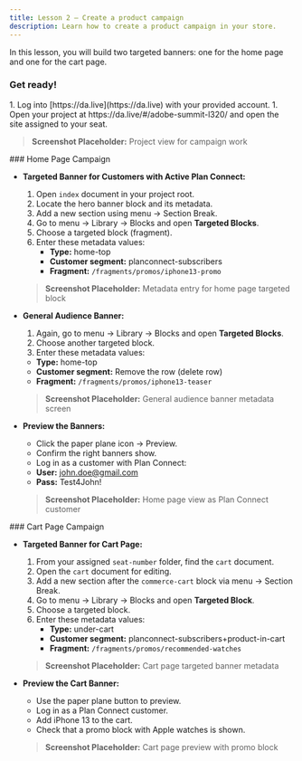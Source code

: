 ```yaml
---
title: Lesson 2 — Create a product campaign
description: Learn how to create a product campaign in your store.
---
```



In this lesson, you will build two targeted banners: one for the home page and one for the cart page.

### Get ready!

<Steps>
1. Log into [https://da.live](https://da.live) with your provided account.
1. Open your project at https://da.live/#/adobe-summit-l320/ and open the site assigned to your seat.
</Steps>

> **Screenshot Placeholder:** Project view for campaign work

<Tasks>

<Task>
### Home Page Campaign

- **Targeted Banner for Customers with Active Plan Connect:**

    1. Open `index` document in your project root.
    2. Locate the hero banner block and its metadata.
    3. Add a new section using menu → Section Break.
    4. Go to menu → Library → Blocks and open **Targeted Blocks**.
    5. Choose a targeted block (fragment).
    6. Enter these metadata values:
        - **Type:** home-top
        - **Customer segment:** planconnect-subscribers
        - **Fragment:** `/fragments/promos/iphone13-promo`

    > **Screenshot Placeholder:** Metadata entry for home page targeted block

- **General Audience Banner:**
    1. Again, go to menu → Library → Blocks and open **Targeted Blocks**.
    2. Choose another targeted block.
    3. Enter these metadata values:
    - **Type:** home-top
    - **Customer segment:** Remove the row (delete row)
    - **Fragment:** `/fragments/promos/iphone13-teaser`

    > **Screenshot Placeholder:** General audience banner metadata screen

- **Preview the Banners:**
    - Click the paper plane icon → Preview.
    - Confirm the right banners show.
    - Log in as a customer with Plan Connect:
    - **User:** john.doe@gmail.com  
    - **Pass:** Test4John!

    > **Screenshot Placeholder:** Home page view as Plan Connect customer

</Task>

<Task>
### Cart Page Campaign

- **Targeted Banner for Cart Page:**
     1. From your assigned `seat-number` folder, find the `cart` document.
     2. Open the `cart` document for editing.
     3. Add a new section after the `commerce-cart` block via menu → Section Break.
     4. Go to menu → Library → Blocks and open **Targeted Block**.
     5. Choose a targeted block.
     6. Enter these metadata values:
        - **Type:** under-cart
        - **Customer segment:** planconnect-subscribers+product-in-cart
        - **Fragment:** `/fragments/promos/recommended-watches`
   
     > **Screenshot Placeholder:** Cart page targeted banner metadata

- **Preview the Cart Banner:**
    - Use the paper plane button to preview.
    - Log in as a Plan Connect customer.
    - Add iPhone 13 to the cart.
    - Check that a promo block with Apple watches is shown.

    > **Screenshot Placeholder:** Cart page preview with promo block

</Task>

</Tasks>